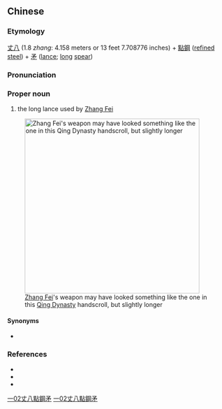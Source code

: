 {{also|丈八点钢矛}}
==Chinese==
{{zh-forms|s=丈八点钢矛|type=1121}}

===Etymology===
[[丈]][[八]] (1.8 ''zhang'': 4.158 meters or 13 feet 7.708776 inches) + [[點鋼]] ([[refined]] [[steel]]) + [[矛]] ([[lance]]; [[long]] [[spear]])

===Pronunciation===
{{zh-pron
|m=Zhàng bā diǎngāng máo
|cat=pn
}}

===Proper noun===
{{zh-proper noun}}

# {{lb|zh|archaic}} the long lance used by [[w:Zhang Fei|Zhang Fei]]

[[Image:Langshiming mao.JPG|400px|thumb|right|[[w:Zhang Fei|Zhang Fei]]'s weapon may have looked something like the one in this [[w:Qing Dynasty|Qing Dynasty]] handscroll, but slightly longer]]

====Synonyms====
* {{zh-l|丈八蛇矛}}

===References===
* {{cite-book
|last=Luo
|first=Guanzhong
|authorlink=w:Luo Guanzhong
|coauthors=
|year=14th century
|title=[[s:Romance of the Three Kingdoms/Chapter 1#13|Romance of the Three Kingdoms/Chapter 1]]
|language=Mandarin/English
|publisher=
|location=
}}
* {{cite-web
|url=http://www.npm.gov.tw/exh94/firstfamily/selections_EN_02.html
|title=Ayusi Scattering Rebels with Upraised Spear
|work=National Palace Museum
|language=English
|accessdate=2009-05-09}}
* {{cite-web
|url=http://baike.baidu.com/view/536269.htm
|title=丈八點鋼矛
|work=Baidu on-line Encyclopedia
|language=Mandarin
|accessdate=2009-05-09}}

[[Category:zh:Martial arts|一02丈八點鋼矛]]
[[Category:zh:Romance of the Three Kingdoms|一02丈八點鋼矛]]